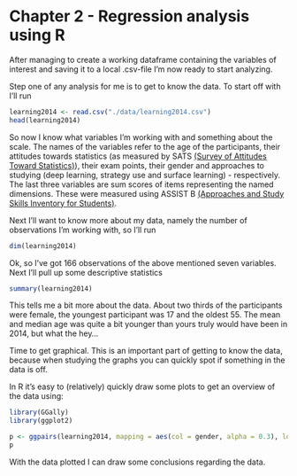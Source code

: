 # Chapter 2 - Regression analysis using R

<!--- Describe your work and results clearly. 
- Assume the reader has an introductory course level understanding of writing and reading R code as well as statistical methods
- Assume the reader has no previous knowledge of your data or the more advanced methods you are using  -->

After managing to create a working dataframe containing the variables of interest and saving it to a local .csv-file I'm now ready to start analyzing.

Step one of any analysis for me is to get to know the data. To start off with I'll run
```r
learning2014 <- read.csv("./data/learning2014.csv")
head(learning2014)
```
So now I know what variables I'm working with and something about the scale. The names of the variables refer to the age of the participants, their attitudes towards statistics (as measured by SATS [(Survey of Attitudes Toward Statistics)](http://www.evaluationandstatistics.com/)), their exam points, their gender and approaches to studying (deep learning, strategy use and surface learning) - respectively. The last three variables are sum scores of items representing the named dimensions. These were measured using ASSIST B [(Approaches and Study Skills Inventory for Students)](http://www.etl.tla.ed.ac.uk/questionnaires/ASSIST.pdf).

Next I'll want to know more about my data, namely the number of observations I'm working with, so I'll run
```r
dim(learning2014)
```
Ok, so I've got 166 observations of the above mentioned seven variables. Next I'll pull up some descriptive statistics
```r
summary(learning2014)
```
This tells me a bit more about the data. About two thirds of the participants were female, the youngest participant was 17 and the oldest 55. The mean and median age was quite a bit younger than yours truly would have been in 2014, but what the hey...

Time to get graphical. This is an important part of getting to know the data, because when studying the graphs you can quickly spot if something in the data is off.

In R it's easy to (relatively) quickly draw some plots to get an overview of the data using:
```r
library(GGally)
library(ggplot2)

p <- ggpairs(learning2014, mapping = aes(col = gender, alpha = 0.3), lower = list(combo = wrap("facethist", bins = 20)))
p
```
With the data plotted I can draw some conclusions regarding the data. 